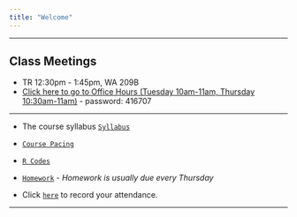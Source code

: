 ```yaml
---
title: "Welcome"
---
```


***

## **Class Meetings**

* TR 12:30pm - 1:45pm, WA 209B
* [Click here to go to Office Hours (Tuesday 10am-11am, Thursday 10:30am-11am)](
 https://appstate.zoom.us/j/98552357647?pwd=UUdIVXNTT2ZSNWpTQktkeW5ZSmsyZz09) - password: 416707
 
***

* The course syllabus  [`Syllabus`](STT4830F2022Syllabus.html) 

*  [`Course Pacing`](Assignments.html) 

* [`R Codes`](RcodesbyChapter.html)

* [`Homework`](Homework.html) - *Homework is usually due every Thursday*


* Click [`here`](https://forms.gle/8nnWUp1PznKmdS2P7) to record your attendance.

 <!--* [Flow Control](./Rmarkdown/FlowControl.html)-->

<!--* [The Bootstrap](./Rmarkdown/TheBootstrap.html)-->

***


